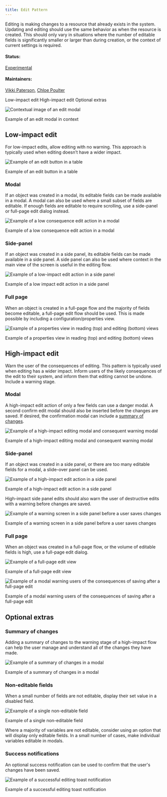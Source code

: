 ```yaml
---
title: Edit Pattern
---
```


<PageDescription>

Editing is making changes to a resource that already exists in the system.
Updating and editing should use the same behavior as when the resource is created. This should only vary in situations where the number of editable fields is significantly smaller or larger than during creation, or the context of current settings is required.

</PageDescription>

#### Status:

[Experimental](/experimental/overview/)

#### Maintainers:

[Vikki Paterson](https://github.com/vikkipaterson), [Chloe Poulter](https://github.com/chloepoulterdesign)

<AnchorLinks>
  <AnchorLink>Low-impact edit</AnchorLink>
  <AnchorLink>High-impact edit</AnchorLink>
  <AnchorLink>Optional extras</AnchorLink>
</AnchorLinks>

![Contextual image of an edit modal](images/Contextual.jpg)

<Caption>Example of an edit modal in context</Caption>

## Low-impact edit

For low-impact edits, allow editing with no warning. This approach is typically used when editing doesn’t have a wider impact.

<Row>
<Column colLg={8}>

![Example of an edit button in a table](images/02.jpg)

<Caption>Example of an edit button in a table</Caption>

</Column>
</Row>

### Modal

If an object was created in a modal, its editable fields can be made available in a modal. A modal can also be used where a small subset of fields are editable.
If enough fields are editable to require scrolling, use a side-panel or full-page edit dialog instead.

<Row>
<Column colLg={8}>

![Example of a low consequence edit action in a modal](images/03.jpg)

<Caption>Example of a low consequence edit action in a modal</Caption>

</Column>
</Row>

### Side-panel

If an object was created in a side panel, its editable fields can be made available in a side panel. A side panel can also be used where context in the main view of the screen is useful in the editing flow.

<Row>
<Column colLg={8}>

![Example of a low-impact edit action in a side panel](images/LowSidepanel.jpg)

<Caption>Example of a low impact edit action in a side panel</Caption>

</Column>
</Row>

### Full page

When an object is created in a full-page flow and the majority of fields become editable, a full-page edit flow should be used. This is made possible by including a configuration/properties view.

<Row>
<Column colLg={8}>

![Example of a properties view in reading (top) and editing (bottom) views](images/05.jpg)

<Caption>
  Example of a properties view in reading (top) and editing (bottom) views
</Caption>

</Column>
</Row>

## High-impact edit

Warn the user of the consequences of editing. This pattern is typically used when editing has a wider impact.
Inform users of the likely consequences of the edit to their system, and inform them that editing cannot be undone. Include a warning stage.

### Modal

A high-impact edit action of only a few fields can use a danger modal. A second confirm edit modal should also be inserted before the changes are saved. If desired, the confirmation modal can include a [summary of changes](#summary-of-changes).

<Row>
<Column colLg={8}>

![Example of a high-impact editing modal and consequent warning modal](images/HighModal.jpg)

<Caption>
  Example of a high-impact editing modal and consequent warning modal
</Caption>

</Column>
</Row>

### Side-panel

If an object was created in a side panel, or there are too many editable fields for a modal, a slide-over panel can be used.

<Row>
<Column colLg={8}>

![Example of a high-impact edit action in a side panel](images/HighSidepanel.jpg)

<Caption>Example of a high-impact edit action in a side panel</Caption>

</Column>
</Row>

High-impact side panel edits should also warn the user of destructive edits with a warning before changes are saved.

<Row>
<Column colLg={8}>

![Example of a warning screen in a side panel before a user saves changes](images/08.jpg)

<Caption>
  Example of a warning screen in a side panel before a user saves changes
</Caption>

</Column>
</Row>

### Full page

When an object was created in a full-page flow, or the volume of editable fields is high, use a full-page edit dialog.

<Row>
<Column colLg={8}>

![Example of a full-page edit view](images/09.jpg)

<Caption>Example of a full-page edit view</Caption>

</Column>
</Row>

<Row>
<Column colLg={8}>

![Example of a modal warning users of the consequences of saving after a full-page edit](images/10.jpg)

<Caption>
  Example of a modal warning users of the consequences of saving after a
  full-page edit
</Caption>

</Column>
</Row>

## Optional extras

### Summary of changes

Adding a summary of changes to the warning stage of a high-impact flow can help the user manage and understand all of the changes they have made.

<Row>
<Column colLg={8}>

![Example of a summary of changes in a modal](images/12.jpg)

<Caption>Example of a summary of changes in a modal</Caption>

</Column>
</Row>

### Non-editable fields

When a small number of fields are not editable, display their set value in a disabled field.

<Row>
<Column colLg={8}>

![Example of a single non-editable field](images/11.jpg)

<Caption>Example of a single non-editable field</Caption>

</Column>
</Row>

Where a majority of variables are not editable, consider using an option that will display only editable fields. In a small number of cases, make individual variables editable in modals.

### Success notifications

An optional success notification can be used to confirm that the user's changes have been saved.

<Row>
<Column colLg={8}>

![Example of a successful editing toast notification](images/13.jpg)

<Caption>Example of a successful editing toast notification</Caption>

</Column>
</Row>
